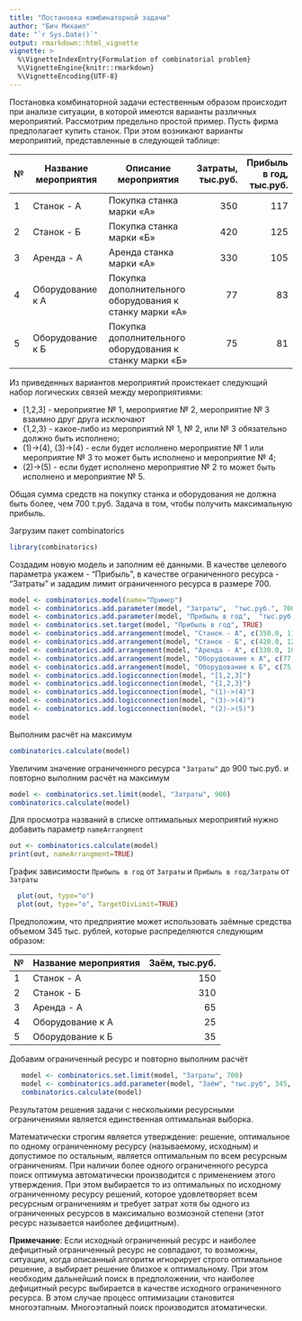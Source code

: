 ```yaml
---
title: "Постановка комбинаторной задачи"
author: "Бич Михаил"
date: "`r Sys.Date()`"
output: rmarkdown::html_vignette
vignette: >
  %\VignetteIndexEntry{Formulation of combinatorial problem}
  %\VignetteEngine{knitr::rmarkdown}
  %\VignetteEncoding{UTF-8}
---
```


Постановка комбинаторной задачи естественным образом происходит при анализе ситуации, в которой имеются варианты различных мероприятий. Рассмотрим предельно простой пример. Пусть фирма предполагает купить станок. При этом возникают варианты мероприятий, представленные в следующей таблице:

| № | Название мероприятия | Описание мероприятия | Затраты, тыс.руб.| Прибыль в год, тыс.руб. |
| - |------------------|---------------------|----------:|----------:|
| 1 | Станок - А       | Покупка станка марки «А» | 350 | 117 |
| 2 | Станок - Б       | Покупка станка марки «Б» | 420 | 125 |
| 3 | Аренда - А       | Аренда станка марки «А»  | 330 | 105 |
| 4 | Оборудование к А | Покупка дополнительного оборудования к станку марки «А» | 77 | 83 |
| 5 | Оборудование к Б | Покупка дополнительного оборудования к станку марки «Б» | 75 | 81 |


Из приведенных вариантов мероприятий проистекает следующий набор логических связей между мероприятиями: 

* [1,2,3]  - мероприятие № 1, мероприятие № 2, мероприятие № 3  взаимно друг друга исключают
* {1,2,3} - какое-либо из мероприятий № 1, № 2, или № 3 обязательно должно быть исполнено;
* (1)->(4), (3)->(4) - если будет исполнено мероприятие № 1 или мероприятие № 3 то может быть исполнено и мероприятие № 4;
* (2)->(5) - если будет исполнено мероприятие № 2 то может быть исполнено и мероприятие № 5.

Общая сумма средств на покупку станка и оборудования не должна быть более, чем 700 т.руб. Задача в том, чтобы получить максимальную прибыль. 

Загрузим пакет combinatorics
```r
library(combinatorics)
```

Создадим новую модель и заполним её данными. В качестве целевого параметра укажем - "Прибыль", в качестве ограниченного ресурса - "Затраты" и зададим лимит ограниченного ресурса в размере 700.
```r
model <- combinatorics.model(name="Пример")
model <- combinatorics.add.parameter(model, "Затраты",  "тыс.руб.", 700)
model <- combinatorics.add.parameter(model, "Прибыль в год",  "тыс.руб.")
model <- combinatorics.set.target(model, "Прибыль в год", TRUE)
model <- combinatorics.add.arrangement(model, "Станок - А", c(350.0, 117.0))
model <- combinatorics.add.arrangement(model, "Станок - Б", c(420.0, 125.0))
model <- combinatorics.add.arrangement(model, "Аренда - А", c(330.0, 105.0))
model <- combinatorics.add.arrangement(model, "Оборудование к А", c(77,83))
model <- combinatorics.add.arrangement(model, "Оборудование к Б", c(75,81))
model <- combinatorics.add.logicconnection(model, "[1,2,3]")
model <- combinatorics.add.logicconnection(model, "{1,2,3}")
model <- combinatorics.add.logicconnection(model, "(1)->(4)")
model <- combinatorics.add.logicconnection(model, "(3)->(4)")
model <- combinatorics.add.logicconnection(model, "(2)->(5)")
model
```

Выполним расчёт на максимум
```r
combinatorics.calculate(model)
```
Увеличим значение ограниченного ресурса `"Затраты"` до 900 тыс.руб. и повторно выполним  расчёт на максимум
```r
model <- combinatorics.set.limit(model, "Затраты", 900)
combinatorics.calculate(model)
```

Для просмотра названий в списке оптимальных мероприятий нужно добавить параметр `nameArrangment`
```r
out <- combinatorics.calculate(model) 
print(out, nameArrangment=TRUE)
```
График зависимости `Прибыль в год` от `Затраты` и `Прибыль в год/Затраты` от `Затраты` 
```r
  plot(out, type="o")
  plot(out, type="o", TargetDivLimit=TRUE)
```

Предположим, что предприятие может использовать заёмные средства объемом 345 тыс. рублей, которые распределяются следующим образом: 

| № | Название мероприятия | Заём, тыс.руб. |
| - |------------------|----------:|
| 1 | Станок - А       | 150 |
| 2 | Станок - Б       | 310 |
| 3 | Аренда - А       | 65 |
| 4 | Оборудование к А | 25 |
| 5 | Оборудование к Б | 35 |

Добавим ограниченный ресурс и повторно выполним расчёт
``` r
   model <- combinatorics.set.limit(model, "Затраты", 700)
   model <- combinatorics.add.parameter(model, "Заём", "тыс.руб", 345, c(150, 310, 65, 25, 35))
   combinatorics.calculate(model)
```

Результатом решения задачи с несколькими ресурсными ограничениями является единственная оптимальная выборка.

Математически строгим является утверждение: решение, оптимальное по одному ограниченному ресурсу (называемому, исходным) и допустимое по остальным, является оптимальным по всем ресурсным ограничениям. При наличии более одного ограниченного ресурса поиск оптимума автоматически производится с применением этого утверждения. При этом выбирается то из оптимальных по исходному ограниченному ресурсу решений, которое удовлетворяет всем ресурсным ограничениям и требует затрат хотя бы одного из ограниченных ресурсов  в максимально возмоэной степени (этот ресурс называется наиболее дефицитным). 

**Примечание**: Если исходный ограниченный ресурс и наиболее дефицитный ограниченный ресурс не  совпадают, то возможны, ситуации, когда описанный алгоритм игнорирует строго оптимальное решение, а выбирает  решение  близкое к оптимальному.  При этом  необходим  дальнейший  поиск  в  предположении, что  наиболее дефицитный ресурс выбирается в качестве исходного ограниченного ресурса. В этом   случае    процесс   оптимизации   становится  многоэтапным.  Многоэтапный  поиск  производится атоматически.
 
